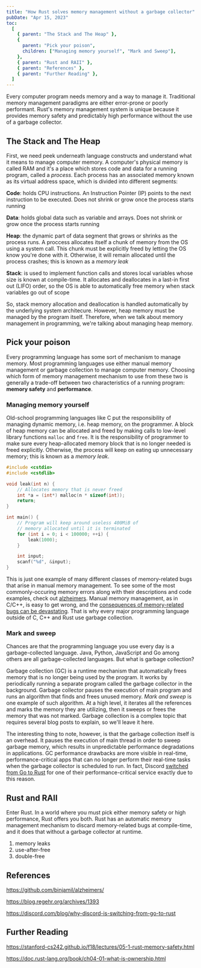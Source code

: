 ```yaml
---
title: "How Rust solves memory management without a garbage collector"
pubDate: "Apr 15, 2023"
toc:
  [
    { parent: "The Stack and The Heap" },
    {
      parent: "Pick your poison",
      children: ["Managing memory yourself", "Mark and Sweep"],
    },
    { parent: "Rust and RAII" },
    { parent: "References" },
    { parent: "Further Reading" },
  ]
---
```


Every computer program needs memory and a way to manage it. Traditional memory management paradigms are either error-prone or poorly performant. Rust's memory management system is unique because it provides memory safety and predictably high performance without the use of a garbage collector.

## The Stack and The Heap

First, we need peek underneath language constructs and understand what it means to manage computer memory. A computer's physical memory is called RAM and it's a place which stores code and data for a running program, called a _process_. Each process has an associated memory known as its virtual address space, which is divided into different segments:

<AccessibleImage name="address-space" alt="Virtual address space" />

**Code**: holds CPU instructions. An Instruction Pointer (IP) points to the next instruction to be executed. Does not shrink or grow once the process starts running

**Data**: holds global data such as variable and arrays. Does not shrink or grow once the process starts running

**Heap**: the dynamic part of data segment that grows or shrinks as the process runs. A proccess allocates itself a chunk of memory from the OS using a system call. This chunk must be explicitly freed by letting the OS know you're done with it. Otherwise, it will remain allocated until the process crashes; this is known as a _memory leak_

**Stack**: is used to implement function calls and stores local variables whose size is known at compile-time. It allocates and deallocates in a last-in first out (LIFO) order, so the OS is able to automatically free memory when stack variables go out of scope

So, stack memory allocation and deallocation is handled automatically by the underlying system architecure. However, heap memory must be managed by the program itself. Therefore, when we talk about memory management in programming, we're talking about managing heap memory.

## Pick your poison

Every programming language has some sort of mechanism to manage memory. Most programming languages use either manual memory management or garbage collection to manage computer memory. Choosing which form of memory management mechanism to use from these two is generally a trade-off between two characteristics of a running program: **memory safety** and **performance**.

### Managing memory yourself

Old-school programming languages like C put the responsibility of managing dynamic memory, i.e. heap memory, on the programmer. A block of heap memory can be allocated and freed by making calls to low-level library functions `malloc` and `free`. It is the responsibility of programmer to make sure every heap-allocated memory block that is no longer needed is freed explicitly. Otherwise, the process will keep on eating up unnecessary memory; this is known as a _memory leak_.

```cpp
#include <cstdio>
#include <cstdlib>

void leak(int n) {
    // Allocates memory that is never freed
    int *a = (int*) malloc(n * sizeof(int));
    return;
}

int main() {
    // Program will keep around useless 400MiB of 
    // memory allocated until it is terminated
    for (int i = 0; i < 100000; ++i) {
        leak(1000);
    }

    int input;
    scanf("%d", &input);
}
```

This is just one example of many different classes of memory-related bugs that arise in manual memory management. To see some of the most commonly-occuring memory errors along with their descriptions and code examples, check out [alzheimers](https://github.com/binjamil/alzheimers/). Manual memory management, as in C/C++, is easy to get wrong, and the [consequences of memory-related bugs can be devastating](https://blog.regehr.org/archives/1393). That is why every major programming language outside of C, C++ and Rust use garbage collection.

### Mark and sweep

Chances are that the programming language you use every day is a garbage-collected language. Java, Python, JavaScript and Go among others are all garbage-collected languages. But what is garbage collection?

Garbage collection (GC) is a runtime mechanism that automatically frees memory that is no longer being used by the program. It works by periodically running a separate program called the garbage collector in the background. Garbage collector pauses the execution of main program and runs an algorithm that finds and frees unused memory. _Mark and sweep_ is one example of such algorithm. At a high level, it iterates all the references and marks the memory they are utilizing, then it sweeps or frees the memory that was not marked. Garbage collection is a complex topic that requires several blog posts to explain, so we'll leave it here.

The interesting thing to note, however, is that the garbage collection itself is an overhead. It pauses the execution of main thread in order to sweep garbage memory, which results in unpredictable performance degradations in applications. GC performance drawbacks are more visible in real-time, performance-critical apps that can no longer perform their real-time tasks when the garbage collector is scheduled to run. In fact, Discord [switched from Go to Rust](https://discord.com/blog/why-discord-is-switching-from-go-to-rust) for one of their performance-critical service exactly due to this reason.

## Rust and RAII

Enter Rust. In a world where you must pick either memory safety or high performance, Rust offers you both. Rust has an automatic memory management mechanism to discard memory-related bugs at compile-time, and it does that without a garbage collector at runtime.

1. memory leaks
1. use-after-free
1. double-free

## References

https://github.com/binjamil/alzheimers/

https://blog.regehr.org/archives/1393

https://discord.com/blog/why-discord-is-switching-from-go-to-rust

## Further Reading

https://stanford-cs242.github.io/f18/lectures/05-1-rust-memory-safety.html

https://doc.rust-lang.org/book/ch04-01-what-is-ownership.html
